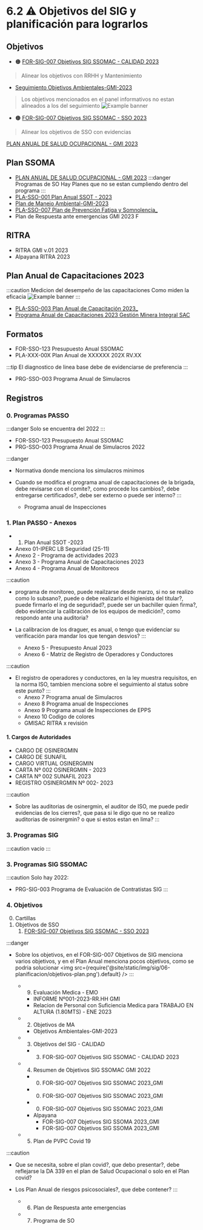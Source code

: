 # 6.2 ⚠️ Objetivos del SIG y planificación para lograrlos

## Objetivos

  - 🟠 [FOR-SIG-007 Objetivos SIG SSOMAC - CALIDAD 2023](https://gmiperu.sharepoint.com/:x:/r/sites/ESTRUCTURASIGGMI/Documentos%20compartidos/ESTRUCTURA%20SIG%20GMI/9.1%20SEGUIMIENTO,MEDICION%20Y%20ANALISIS/3.%20Registros/7.%20Objetivos%20de%20Calidad/2023/3.%20FOR-SIG-007%20Objetivos%20SIG%20SSOMAC%20-%20CALIDAD%202023.xlsx?d=w0716de9f7fcb426eac4e841a026cfa28&csf=1&web=1&e=Vc4uOc)
  > Alinear los objetivos con RRHH y Mantenimiento
  - [Seguimiento Objetivos Ambientales-GMI-2023](https://gmiperu.sharepoint.com/:x:/r/sites/ESTRUCTURASIGGMI/Documentos%20compartidos/ESTRUCTURA%20SIG%20GMI/9.1%20SEGUIMIENTO,MEDICION%20Y%20ANALISIS/3.%20Registros/6.%20Objetivos%20Ambientales/6.%20OBJ%20SGA%202023/Seguimiento%20Objetivos%20Ambientales-GMI-2023.xlsx?d=w21af9c89c72e4a708f02d67fadf41390&csf=1&web=1&e=Cfv5Yk)
  > Los objetivos mencionados en el panel informativos no estan alineados a los del seguimiento
  > ![Example banner](./img/objetivo-ma-01.png)
  - 🟠 [FOR-SIG-007 Objetivos SIG SSOMAC - SSO 2023](https://gmiperu.sharepoint.com/:x:/r/sites/ESTRUCTURASIGGMI/Documentos%20compartidos/ESTRUCTURA%20SIG%20GMI/6.2%20OBJETIVOS%20DEL%20SIG%20Y%20PLANIFICACI%C3%93N%20PARA%20LOGRARLOS/3.%20Registros/4.%20Objetivos/2023/1.%20Objetivos%20de%20SSO/1.%20FOR-SIG-007%20Objetivos%20SIG%20SSOMAC%20-%20SSO%202023.xlsx?d=weed03738d99e43368533ebd450631768&csf=1&web=1&e=LTNlH7)

  > Alinear los objetivos de SSO con evidencias

[PLAN ANUAL DE SALUD OCUPACIONAL - GMI 2023](https://gmiperu.sharepoint.com/:b:/r/sites/ESTRUCTURASIGGMI/Documentos%20compartidos/ESTRUCTURA%20SIG%20GMI/6.2%20OBJETIVOS%20DEL%20SIG%20Y%20PLANIFICACI%C3%93N%20PARA%20LOGRARLOS/3.%20Registros/7.%20Programa%20de%20SO/2023/PLAN%20ANUAL%20DE%20SALUD%20OCUPACIONAL%20-%20GMI%202023.pdf?csf=1&web=1&e=zRHH1x)

## Plan SSOMA
  - [PLAN ANUAL DE SALUD OCUPACIONAL - GMI 2023](https://gmiperu.sharepoint.com/:b:/r/sites/ESTRUCTURASIGGMI/Documentos%20compartidos/ESTRUCTURA%20SIG%20GMI/6.2%20OBJETIVOS%20DEL%20SIG%20Y%20PLANIFICACI%C3%93N%20PARA%20LOGRARLOS/3.%20Registros/2.%20Plan%20SSOMA/2023/2.%20Aprobados/PLAN%20ANUAL%20DE%20SALUD%20OCUPACIONAL%20-%20GMI%202023.pdf?csf=1&web=1&e=VqxLRL)
  :::danger Programas de SO
  Hay Planes que no se estan cumpliendo dentro del programa
  :::
  - [PLA-SSO-001 Plan Anual SSOT - 2023](https://gmiperu.sharepoint.com/:b:/r/sites/ESTRUCTURASIGGMI/Documentos%20compartidos/ESTRUCTURA%20SIG%20GMI/6.2%20OBJETIVOS%20DEL%20SIG%20Y%20PLANIFICACI%C3%93N%20PARA%20LOGRARLOS/3.%20Registros/2.%20Plan%20SSOMA/2023/2.%20Aprobados/PLA-SSO-001%20Plan%20Anual%20SSOT%20-2023.pdf?csf=1&web=1&e=YsBNlj)
  - [Plan de Manejo Ambiental-GMI-2023](https://gmiperu.sharepoint.com/:b:/r/sites/ESTRUCTURASIGGMI/Documentos%20compartidos/ESTRUCTURA%20SIG%20GMI/6.2%20OBJETIVOS%20DEL%20SIG%20Y%20PLANIFICACI%C3%93N%20PARA%20LOGRARLOS/3.%20Registros/2.%20Plan%20SSOMA/2023/2.%20Aprobados/Plan%20de%20Manejo%20Ambiental-GMI-2023.pdf?csf=1&web=1&e=Kzkg4c)
  - [PLA-SSO-007 Plan de Prevención Fatiga y Somnolencia_](https://gmiperu.sharepoint.com/:b:/r/sites/ESTRUCTURASIGGMI/Documentos%20compartidos/ESTRUCTURA%20SIG%20GMI/6.2%20OBJETIVOS%20DEL%20SIG%20Y%20PLANIFICACI%C3%93N%20PARA%20LOGRARLOS/3.%20Registros/2.%20Plan%20SSOMA/2023/2.%20Aprobados/PLA-SSO-007%20Plan%20de%20Prevenci%C3%B3n%20Fatiga%20y%20Somnolencia_.pdf?csf=1&web=1&e=dkX8bQ)
  - Plan de Respuesta ante emergencias GMI 2023 F

## RITRA
  - RITRA GMI v.01 2023
  - Alpayana RITRA 2023

## Plan Anual de Capacitaciones 2023

:::caution Medicion del desempeño de las capacitaciones
Como miden la eficacia
![Example banner](@site/static/img/sig/06-planificacion/capacitacion-eficacia.png)
:::

  - [PLA-SSO-003 Plan Anual de Capacitación 2023_](https://gmiperu.sharepoint.com/:b:/r/sites/ESTRUCTURASIGGMI/Documentos%20compartidos/ESTRUCTURA%20SIG%20GMI/6.2%20OBJETIVOS%20DEL%20SIG%20Y%20PLANIFICACI%C3%93N%20PARA%20LOGRARLOS/3.%20Registros/2.%20Plan%20SSOMA/2023/2.%20Aprobados/PLA-SSO-003%20Plan%20Anual%20de%20Capacitaci%C3%B3n%202023_.pdf?csf=1&web=1&e=2XfTDg)
  - [Programa Anual de Capacitaciones 2023 Gestión Minera Integral SAC](https://gmiperu.sharepoint.com/:b:/r/sites/ESTRUCTURASIGGMI/Documentos%20compartidos/ESTRUCTURA%20SIG%20GMI/6.2%20OBJETIVOS%20DEL%20SIG%20Y%20PLANIFICACI%C3%93N%20PARA%20LOGRARLOS/3.%20Registros/2.%20Plan%20SSOMA/2023/2.%20Aprobados/Programa%20Anual%20de%20Capacitaciones%202023%20Gesti%C3%B3n%20Minera%20Integral%20SAC.pdf?csf=1&web=1&e=2kmsut)

## Formatos
  - FOR-SSO-123 Presupuesto Anual SSOMAC
  - PLA-XXX-00X Plan Anual de XXXXXX 202X RV.XX

:::tip
 El diagnostico de linea base debe de evidenciarse de preferencia
:::

  - PRG-SSO-003 Programa Anual de Simulacros

## Registros

### 0. Programas PASSO
:::danger
Solo se encuentra del 2022
:::
  - FOR-SSO-123 Presupuesto Anual SSOMAC
  - PRG-SSO-003 Programa Anual de Simulacros 2022


:::danger
- Normativa donde menciona los simulacros minimos
- Cuando se modifica el programa anual de capacitaciones de la brigada, debe revisarse con el comite?, como procede los cambios?, debe entregarse certificados?, debe ser externo o puede ser interno?
:::

  - Programa anual de Inspecciones

### 1. Plan PASSO - Anexos
  - 1. Plan Anual SSOT -2023
  - Anexo 01-IPERC LB Seguridad (25-11)
  - Anexo 2 - Programa de actividades 2023
  - Anexo 3 - Programa Anual de Capacitaciones 2023
  - Anexo 4 - Programa Anual de Monitoreos

:::caution
- programa de monitoreo, puede reailzarse desde marzo, si no se realizo como lo subsano?, puede o debe realizarlo el higienista del titular?, puede firmarlo el ing de seguridad?, puede ser un bachiller quien firma?, debo evidenciar la calibración de los equipos de medición?, como respondo ante una auditoria?
- La calibracion de los draguer, es anual, o tengo que evidenciar su verificación para mandar los que tengan desvios?
:::

  - Anexo 5 - Presupuesto Anual 2023
  - Anexo 6 - Matriz de Registro de Operadores y Conductores

:::caution
- El registro de operadores y conductores, en la ley muestra requisitos, en la norma ISO, tambien menciona sobre el seguimiento al status sobre este punto?
:::
  - Anexo 7  Programa anual de Simulacros
  - Anexo 8  Programa anual de Inspecciones
  - Anexo 9  Programa anual de Inspecciones de EPPS
  - Anexo 10 Codigo de colores
  - GMISAC RITRA x revisión

#### 1. Cargos de Autoridades
  - CARGO DE OSINERGMIN
  - CARGO DE SUNAFIL
  - CARGO VIRTUAL OSINERGMIN
  - CARTA Nº 002 OSINERGMIN - 2023
  - CARTA Nº 002 SUNAFIL 2023
  - REGISTRO OSINERGMIN Nº 002- 2023

:::caution
- Sobre las auditorias de osinergmin, el auditor de ISO, me puede pedir evidencias de los cierres?, que pasa si le digo que no se realizo auditorias de osinergmin? o que si estos estan en lima?
:::

### 3. Programas SIG

:::caution
vacio
:::

### 3. Programas SIG SSOMAC

:::caution
Solo hay 2022:
- PRG-SIG-003 Programa de Evaluación de Contratistas SIG
:::

### 4. Objetivos

  0. Cartillas
  1. Objetivos de SSO
      1. [FOR-SIG-007 Objetivos SIG SSOMAC - SSO 2023](https://gmiperu.sharepoint.com/:x:/r/sites/ESTRUCTURASIGGMI/Documentos%20compartidos/ESTRUCTURA%20SIG%20GMI/6.2%20OBJETIVOS%20DEL%20SIG%20Y%20PLANIFICACI%C3%93N%20PARA%20LOGRARLOS/3.%20Registros/4.%20Objetivos/2023/4.%20Resumen%20de%20Objetivos%20SIG%20SSOMAC%20GMI%202022/0.%20FOR-SIG-007%20Objetivos%20SIG%20SSOMAC%202023_GMI.xlsx?d=w8d1d06a8d61e490a9b4e6c1d8c1cebb8&csf=1&web=1&e=bJAoze)


:::danger
- Sobre los objetivos, en el FOR-SIG-007 Objetivos de SIG menciona varios objetivos, y en el Plan Anual menciona pocos objetivos, como se podria solucionar
<img src={require('@site/static/img/sig/06-planificacion/objetivos-plan.png').default} />
:::


    * 9. Evaluación Medica - EMO
      - INFORME Nº001-2023-RR.HH GMI
      - Relacion de Personal con Suficiencia Medica para TRABAJO EN ALTURA (1.80MTS) - ENE 2023
  - 2. Objetivos de MA
    * Objetivos Ambientales-GMI-2023
  - 3. Objetivos del SIG - CALIDAD
    * 3. FOR-SIG-007 Objetivos SIG SSOMAC - CALIDAD 2023
  - 4. Resumen de Objetivos SIG SSOMAC GMI 2022
    * 0. FOR-SIG-007 Objetivos SIG SSOMAC 2023_GMI
    * 0. FOR-SIG-007 Objetivos SIG SSOMAC 2023_GMI
    * 0. FOR-SIG-007 Objetivos SIG SSOMAC 2023_GMI
    * Alpayana
      * FOR-SIG-007 Objetivos SIG SSOMA 2023_GMI
      * FOR-SIG-007 Objetivos SIG SSOMA 2023_GMI
  - 5. Plan de PVPC Covid 19


:::caution
- Que se necesita, sobre el plan covid?, que debo presentar?, debe reflejarse la DA 339 en el plan de Salud Ocupacional o solo en el Plan covid?
- Los Plan Anual de riesgos psicosociales?, que debe contener?
:::


  - 6. Plan de Respuesta ante emergencias
  - 7. Programa de SO

